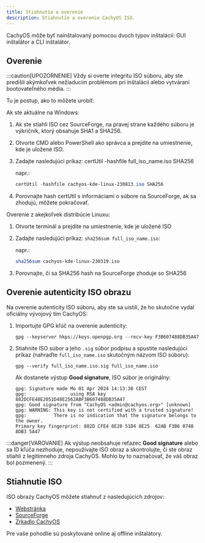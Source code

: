 ```yaml
---
title: Stiahnutia a overenie
description: Stiahnutie a overenie CachyOS ISO.
---
```



CachyOS môže byť nainštalovaný pomocou dvoch typov inštalácií: GUI inštalátor a CLI inštalátor.

## Overenie

:::caution[UPOZORNENIE]
Vždy si overte integritu ISO súboru, aby ste predišli akýmkoľvek nežiaducim problémom pri inštalácii alebo vytváraní bootovateľného média.
:::

Tu je postup, ako to môžete urobiť:

Ak ste aktuálne na Windows:

<Steps>

1. Ak ste stiahli ISO cez SourceForge, na pravej strane každého súboru je výkričník, ktorý obsahuje SHA1 a SHA256.
2. Otvorte CMD alebo PowerShell ako správca a prejdite na umiestnenie, kde je uložené ISO.
3. Zadajte nasledujúci príkaz: certUtil -hashfile full_iso_name.iso SHA256

   napr.:

   ```powershell
   certUtil -hashfile cachyos-kde-linux-230813.iso SHA256
   ```

4. Porovnajte hash certUtil s informáciami o súbore na SourceForge, ak sa zhodujú, môžete pokračovať.

</Steps>

Overenie z akejkoľvek distribúcie Linuxu:

<Steps>

1. Otvorte terminál a prejdite na umiestnenie, kde je uložené ISO
2. Zadajte nasledujúci príkaz: `sha256sum full_iso_name.iso`:

   napr.:

   ```sh
   sha256sum cachyos-kde-linux-230319.iso
   ```

3. Porovnajte, či sa SHA256 hash na SourceForge zhoduje so SHA256

</Steps>

## Overenie autenticity ISO obrazu

Na overenie autenticity ISO súboru, aby ste sa uistili, že ho skutočne vydal oficiálny vývojový tím CachyOS:

<Steps>

1. Importujte GPG kľúč na overenie autenticity:

   ```shell
   gpg --keyserver hkps://keys.openpgp.org --recv-key F3B607488DB35A47
   ```

2. Stiahnite ISO súbor a jeho `.sig` súbor podpisu a spustite nasledujúci príkaz (nahraďte `full_iso_name.iso` skutočným názvom ISO súboru):

   ```shell
   gpg --verify full_iso_name.iso.sig full_iso_name.iso
   ```

   Ak dostanete výstup **Good signature**, ISO súbor je originálny:

   ```
   gpg: Signature made Mo 01 Apr 2024 14:13:30 CEST
   gpg:                using RSA key 882DCFE48E2051D48E2562ABF3B607488DB35A47
   gpg: Good signature from "CachyOS <admin@cachyos.org>" [unknown]
   gpg: WARNING: This key is not certified with a trusted signature!
   gpg:          There is no indication that the signature belongs to the owner.
   Primary key fingerprint: 882D CFE4 8E20 51D4 8E25  62AB F3B6 0748 8DB3 5A47
   ```

</Steps>

:::danger[VAROVANIE]
Ak výstup neobsahuje reťazec **Good signature** alebo sa ID kľúča nezhoduje, nepoužívajte ISO obraz a skontrolujte, či ste obraz stiahli z legitímneho zdroja CachyOS. Mohlo by to naznačovať, že váš obraz bol pozmenený.
:::

## Stiahnutie ISO

ISO obrazy CachyOS môžete stiahnuť z nasledujúcich zdrojov:

- [Webstránka](https://cachyos.org/download)
- [SourceForge](https://sourceforge.net/projects/cachyos-arch/files/)
- [Zrkadlo CachyOS](https://mirror.cachyos.org/ISO/)

Pre vaše pohodlie sú poskytované online aj offline inštalátory.
